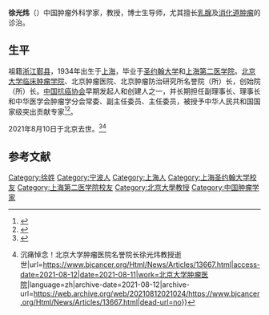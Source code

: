{{Infobox medical person
| name              = 徐光炜
| image             = 
| honorific_suffix  = 教授
| alt               =
| nationality       = {{PRC}}
| citizenship       =
| birth_name        =
| birth_date        = {{Birth date|1934|10|23}}
| birth_place       = {{ROC}}[[上海市|上海市]]
| death_date        ={{death date and age|2021|8|10|1934|10|23}}
| death_place       ={{PRC}}[[北京|北京]]
| death_cause       =
| occupation        =
| known_for         = {{longitem|[[胃癌|胃癌]]、[[乳腺癌|乳腺癌]]的防治}}
| years_active      =
| education         = [[圣约翰大学_(上海)|圣约翰大学]]医学院(1951-1952)<br>
[[上海第二医学院|上海第二医学院]]医疗系(1952-1956)
| relations         =
| website           =
| profession        = [[外科学|外科学]]、[[胃癌|胃癌]]、[[结直肠癌|结直肠癌]]、[[乳腺癌|乳腺癌]]的防治与研究
| field             = 
| work_institutions = {{ublist |[[北京大学肿瘤医院|北京大学肿瘤医院]] |北京肿瘤医院|北京肿瘤防治研究所}}
| specialism        =
| research_field    = [[消化系统肿瘤|消化道肿瘤]]、[[乳腺肿瘤|乳腺肿瘤]]
| notable_works     =
| prizes            = 北京大学肿瘤医院、北京肿瘤医院、北京市肿瘤防治研究所名誉院(所)长<br>
| module1           = 
| signature         =
| spouse            = 
| party             = 
}}
'''徐光炜'''（{{bd|1934年|10月23日|2021年|8月10日|catIdx=Xu}}）中国肿瘤外科学家，教授，博士生导师，尤其擅长[[乳腺肿瘤|乳腺]]及[[消化系统肿瘤|消化道肿瘤]]的诊治。

==生平==
祖籍[[浙江省|浙江]][[鄞县|鄞县]]，1934年出生于[[上海|上海]]，毕业于[[圣约翰大学_(上海)|圣约翰大学]]和[[上海第二医学院|上海第二医学院]]。[[北京大学肿瘤医院|北京大学临床肿瘤学院]]、北京肿瘤医院、北京肿瘤防治研究所名誉院（所）长，创始院（所）长。[[中国抗癌协会|中国抗癌协会]]早期发起人和创建人之一，并长期担任副理事长、理事长和中华医学会肿瘤学分会常委、副主任委员、主任委员，被授予中华人民共和国国家级突出贡献专家<ref>{{cite web |author1=上海第二医学院 |title=知名校友 |url=https://www.shsmu.edu.cn/xyh/info/1060/1337.htm |website=上海第二医学院校友会 |accessdate=2021-03-06}}</ref><ref>{{cite book |author1=徐光炜 |editor=王丽华 |title=《瞬间人生》 |publisher=北京大学医学出版社 |location=中国 |isbn=978-7-81116-602-6 |page=254.255 |edition=2008年第一版 |accessdate=2021-03-06}}</ref>。

2021年8月10日于北京去世。<ref>{{Cite web|title=著名医学家、外科肿瘤学家、北大肿瘤医院名誉院长徐光炜逝世|url=https://www.thepaper.cn/newsDetail_forward_13996539|access-date=2021-08-12|author=钟煜豪|date=2021-08-11|work=[[澎湃新闻|澎湃新闻]]|language=zh|archive-date=2021-08-12|archive-url=https://web.archive.org/web/20210812005926/https://www.thepaper.cn/newsDetail_forward_13996539|dead-url=no}}</ref><ref>{{Cite web|title=讣告 {{!}} 沉痛悼念！北京大学肿瘤医院名誉院长徐光炜教授逝世|url=https://www.bjcancer.org/Html/News/Articles/13667.html|access-date=2021-08-12|date=2021-08-11|work=[[北京大学肿瘤医院|北京大学肿瘤医院]]|language=zh|archive-date=2021-08-12|archive-url=https://web.archive.org/web/20210812021024/https://www.bjcancer.org/Html/News/Articles/13667.html|dead-url=no}}</ref>

== 参考文献 ==
{{reflist}}
{{Authority control}}
{{DEFAULTSORT:X}}
[[Category:徐姓|Category:徐姓]]
[[Category:宁波人|Category:宁波人]]
[[Category:上海人|Category:上海人]]
[[Category:上海圣约翰大学校友|Category:上海圣约翰大学校友]]
[[Category:上海第二医学院校友|Category:上海第二医学院校友]]
[[Category:北京大學教授|Category:北京大學教授]]
[[Category:中国肿瘤学家|Category:中国肿瘤学家]]